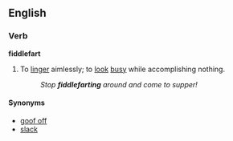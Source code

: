 ==English==

===Verb===
'''fiddlefart'''

# To [[linger]] aimlessly; to [[look]] [[busy]] while accomplishing nothing.
#: ''Stop '''fiddlefarting''' around and come to supper!''

====Synonyms====
*[[goof off]]
*[[slack]]